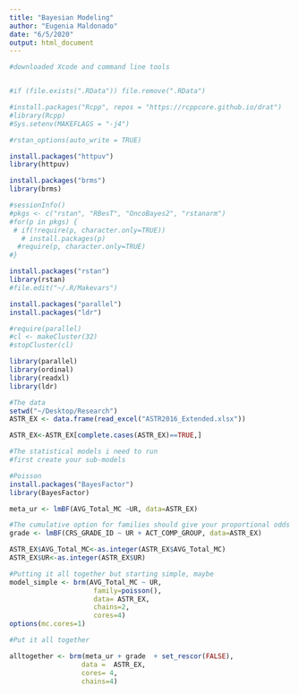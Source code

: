 ```yaml
---
title: "Bayesian Modeling"
author: "Eugenia Maldonado"
date: "6/5/2020"
output: html_document
---
```


```r
#downloaded Xcode and command line tools 


#if (file.exists(".RData")) file.remove(".RData")

#install.packages("Rcpp", repos = "https://rcppcore.github.io/drat")
#library(Rcpp)
#Sys.setenv(MAKEFLAGS = "-j4")

#rstan_options(auto_write = TRUE)

install.packages("httpuv")
library(httpuv)

install.packages("brms")
library(brms)

#sessionInfo()
#pkgs <- c("rstan", "RBesT", "OncoBayes2", "rstanarm")
#for(p in pkgs) {
 # if(!require(p, character.only=TRUE))
   # install.packages(p)
  #require(p, character.only=TRUE)
#}

install.packages("rstan")
library(rstan)
#file.edit("~/.R/Makevars")

install.packages("parallel")
install.packages("ldr")

#require(parallel)
#cl <- makeCluster(32)
#stopCluster(cl)

library(parallel)
library(ordinal)
library(readxl)
library(ldr)

#The data
setwd("~/Desktop/Research")
ASTR_EX <- data.frame(read_excel("ASTR2016_Extended.xlsx"))

ASTR_EX<-ASTR_EX[complete.cases(ASTR_EX)==TRUE,]


```


```r
#The statistical models i need to run
#first create your sub-models

#Poisson
install.packages("BayesFactor")
library(BayesFactor)

meta_ur <- lmBF(AVG_Total_MC ~UR, data=ASTR_EX)

#The cumulative option for families should give your proportional odds models 
grade <- lmBF(CRS_GRADE_ID ~ UR + ACT_COMP_GROUP, data=ASTR_EX) 

ASTR_EX$AVG_Total_MC<-as.integer(ASTR_EX$AVG_Total_MC)
ASTR_EX$UR<-as.integer(ASTR_EX$UR)

#Putting it all together but starting simple, maybe
model_simple <- brm(AVG_Total_MC ~ UR,       
                     family=poisson(),
                     data= ASTR_EX,
                     chains=2,
                     cores=4)
options(mc.cores=1)

#Put it all together

alltogether <- brm(meta_ur + grade  + set_rescor(FALSE),
                  data =  ASTR_EX,
                  cores= 4,
                  chains=4)






```

